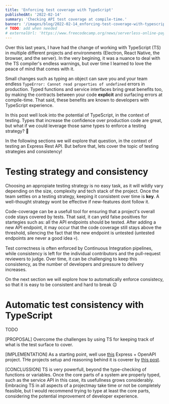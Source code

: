 ```yaml
---
title: 'Enforcing test coverage with TypeScript'
publishedAt: '2022-02-14'
summary: 'Checking API test coverage at compile-time.'
banner: '/images/blog/2022-02-14_enforcing-test-coverage-with-typescript/banner.png'
# TODO: add when needed
# externalUrl: 'https://www.freecodecamp.org/news/serverless-online-payments/'
---
```


Over this last years, I have had the change of working with TypeScript (TS) in multiple different projects and environments (Electron, React Native, the browser, and the server). In the very begining, it was a nuance to deal with the TS compiler's endless warnings, but over time I learned to love the peace of mind that comes with it.

Small changes such as typing an object can save you and your team endless `TypeError: Cannot read properties of undefined` errors in production. Typed functions and service interfaces bring great benefits too, by making the contracts between your code **explicit** and surfacing errors at compile-time. That said, these benefits are known to developers with TypeScript experience.

In this post well look into the potential of TypeScript, in the context of testing. Types that increase the confidence over production code are great, but what if we could leverage those same types to enforce a testing strategy? 🤔

In the following sections we will explore that question, in the context of testing an Express Rest API. But before that, lets cover the topic of testing strategies and consistency!

# Testing strategy and consistency

Choosing an appropiate testing strategy is no easy task, as it will wildly vary depending on the size, complexity and tech stack of the project. Once the team settles on a testing strategy, keeping it consistent over time is **key**. A well-thought strategy wont be effective if new-features dont follow it.

Code-coverage can be a usefull tool for ensuring that a project's overall code stays covered by tests. That said, it can yeld false positives for startegies such as: all the API endpoints should be tested. After adding a new API endpoint, it may occur that the code coverage still stays above the threshold, silencing the fact that the new endpoint is untested (untested endpoints are never a good idea 💀).

Test correctness is often enforced by Continuous Integration pipelines, while consistency is left for the individual contributors and the pull-request reviewers to judge. Over time, it can be challenging to keep this consistency, as the number of developers and pressure to delivery increases.

On the next section we will explore how to automatically enforce consistecy, so that it is easy to be consistent and hard to break 😉

# Automatic test consistency with TypeScript

TODO

[PROPOSAL]
Overcome the challenges by using TS for keeping track of what is the test surface to cover.

[IMPLEMENTATION]
As a starting point, well use [this](https://github.com/aperkaz/express-open-api) Express + OpenAPI project.
THe projects setup and reasoning behind it is coverer by [this post](https://www.alainperkaz.com/blog/2021-04-02_better-apis-with-openapi).

[CONCLUSSION]
TS is very powerfull, beyond the type-checking of functions or variables.
Once the core parts of a system are properly typed, such as the service API in this case, its usefullness grows considerably.
Embracing TS in all aspects of a projectmay take time or not be completely feasible, but I would recommend trying to type at least the core parts, considering the potential improvement of developer experience.

